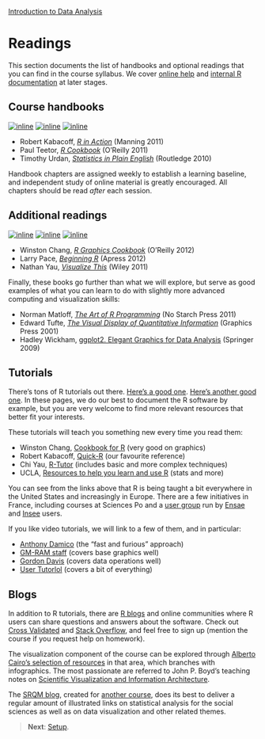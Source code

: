 <style>@import url(style.css);</style>
[Introduction to Data Analysis](index.html "Course index")

# Readings

This section documents the list of handbooks and optional readings that you can find in the course syllabus. We cover [online help](03_links.html) and [internal R documentation](13_help.html) at later stages.

## Course handbooks

 [![inline](images/book-kabacoff.jpg)](http://www.manning.com/kabacoff/) [![inline](images/book-teetor.gif)](http://shop.oreilly.com/product/9780596809164.do) [![inline](images/book-urdan.jpg)](http://www.routledge.com/books/details/9780415872911/)

- Robert Kabacoff, *[R in Action](http://www.manning.com/kabacoff/)* (Manning 2011)
- Paul Teetor, *[R Cookbook](http://shop.oreilly.com/product/9780596809164.do)* (O'Reilly 2011)
- Timothy Urdan, *[Statistics in Plain English](http://www.routledge.com/books/details/9780415872911/)* (Routledge 2010)

Handbook chapters are assigned weekly to establish a learning baseline, and independent study of online material is greatly encouraged. All chapters should be read *after* each session.

## Additional readings

[![inline](images/book-chang.gif)](http://shop.oreilly.com/product/0636920023135.do) [![inline](images/book-pace.jpg)](http://www.apress.com/9781430245544) [![inline](images/book-yau.png)](http://book.flowingdata.com/)

- Winston Chang, *[R Graphics Cookbook](http://shop.oreilly.com/product/0636920023135.do)* (O'Reilly 2012)
- Larry Pace, *[Beginning R](http://www.apress.com/9781430245544)* (Apress 2012)
- Nathan Yau, *[Visualize This](http://book.flowingdata.com/)* (Wiley 2011)

Finally, these books go further than what we will explore, but serve as good examples of what you can learn to do with slightly more advanced computing and visualization skills:

- Norman Matloff, *[The Art of R Programming](http://nostarch.com/artofr.htm)* (No Starch Press 2011)
- Edward Tufte, *[The Visual Display of Quantitative Information](http://www.edwardtufte.com/tufte/books_vdqi)* (Graphics Press 2001)
- Hadley Wickham, [ggplot2. Elegant Graphics for Data Analysis](http://ggplot2.org/book/) (Springer 2009)

## Tutorials

There's tons of R tutorials out there. [Here's a good one](https://files.nyu.edu/dm141/public/tutdoc/R_intro/html/Introduction%20to%20R.xhtml). [Here's another good one](http://compdiag.molgen.mpg.de/ngfn/docs/2003/jan/R-intro.pdf). In these pages, we do our best to document the R software by example, but you are very welcome to find more relevant resources that better fit your interests.

These tutorials will teach you something new every time you read them:

- Winston Chang, [Cookbook for R](http://wiki.stdout.org/rcookbook/) (very good on graphics)
- Robert Kabacoff, [Quick-R](http://www.statmethods.net/) (our favourite reference)
- Chi Yau, [R-Tutor](http://www.r-tutor.com/) (includes basic and more complex techniques)
- UCLA, [Resources to help you learn and use R](http://www.ats.ucla.edu/stat/r/) (stats and more)

You can see from the links above that R is being taught a bit everywhere in the United States and increasingly in Europe. There are a few initiatives in France, including courses at Sciences Po and a [user group](https://fltaur.wordpress.com/) run by [Ensae](http://www.ensae.fr/) and [Insee](http://www.insee.fr/fr/) users.

If you like video tutorials, we will link to a few of them, and in particular:

- [Anthony Damico](http://www.twotorials.com/) (the "fast and furious" approach)
- [GM-RAM staff](http://www.wekaleamstudios.co.uk/supplementary-material/) (covers base graphics well)
- [Gordon Davis](https://www.youtube.com/playlist?list=PL8BE0E317807A9A21) (covers data operations well)
- [User Tutorlol](https://www.youtube.com/playlist?list=PL69A9CCD816A5F3A5) (covers a bit of everything)

## Blogs

In addition to R tutorials, there are [R blogs](http://www.r-bloggers.com/) and online communities where R users can share questions and answers about the software. Check out [Cross Validated](http://stats.stackexchange.com/questions/tagged/r) and [Stack Overflow](http://stackoverflow.com/questions/tagged/r), and feel free to sign up (mention the course if you request help on homework).

The visualization component of the course can be explored through [Alberto Cairo's selection of resources](http://www.thefunctionalart.com/2012/10/recommended-readings-for-infographics.html) in that area, which branches with infographics. The most passionate are referred to John P. Boyd's teaching notes on [Scientific Visualization and Information Architecture](http://www-personal.umich.edu/~jpboyd/ENG503.html).

The [SRQM blog](http://srqm.tumblr.com/), created for [another course](http://f.briatte.org/teaching/quanti/), does its best to deliver a regular amount of illustrated links on statistical analysis for the social sciences as well as on data visualization and other related themes.

> __Next__: [Setup](010_setup.html).
